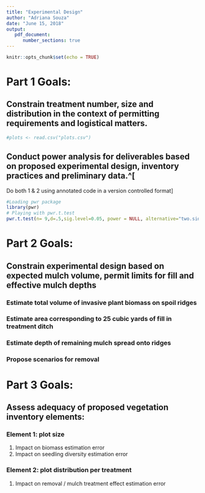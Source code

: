 ```yaml
---
title: "Experimental Design"
author: "Adriana Souza"
date: "June 15, 2018"
output:
   pdf_document:
      number_sections: true
---
```


```r
knitr::opts_chunk$set(echo = TRUE)
```

# Part 1 Goals:

## **Constrain treatment number, size and distribution in the context of permitting requirements and logistical matters.**

```r
#plots <- read.csv("plots.csv")
```

## **Conduct power analysis for deliverables based on proposed experimental design, inventory practices and preliminary data.**^[
Do both 1 & 2 using annotated code in a version controlled format]

```r
#Loading pwr package
library(pwr)
# Playing with pwr.t.test
pwr.t.test(n= 9,d=.5,sig.level=0.05, power = NULL, alternative="two.sided", type="two.sample")
```


# Part 2 Goals:

## Constrain experimental design based on expected mulch volume, permit limits for fill and effective mulch depths

### Estimate total volume of invasive plant biomass on spoil ridges
### Estimate area corresponding to 25 cubic yards of fill in treatment ditch
### Estimate depth of remaining mulch spread onto ridges
### Propose scenarios for removal

# Part 3 Goals:

## Assess adequacy of proposed vegetation inventory elements:

### Element 1: plot size

1. Impact on biomass estimation error
2. Impact on seedling diversity estimation error

### Element 2: plot distribution per treatment

1. Impact on removal / mulch treatment effect estimation error
